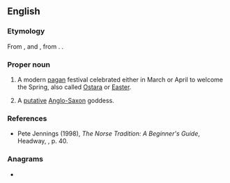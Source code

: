 ==English==

===Etymology===
From {{der|en|ang|Ēostre|}}, {{m|ang|Ēastre||a goddess of spring and fertility}} and {{m|ang|ēastre||Easter}}, from {{der|en|gem-pro|*Austrǭ||Easter, springtime; a goddess of spring and fertility}}. {{doublet|en|Easter}}.

===Proper noun===
{{en-proper noun}}
{{wikipedia}}

# {{lb|en|paganism}} A modern [[pagan]] festival celebrated either in March or April to welcome the Spring, also called [[Ostara]] or [[Easter]].
# A [[putative]] [[Anglo-Saxon]] goddess.

===References===
* Pete Jennings (1998), ''The Norse Tradition: A Beginner's Guide'', Headway, {{ISBN|0-340-72082-4}}, p. 40.

===Anagrams===
* {{anagrams|en|a=eeorst|Rosete|STEREO|e-store|erotes|stereo|stereo-}}